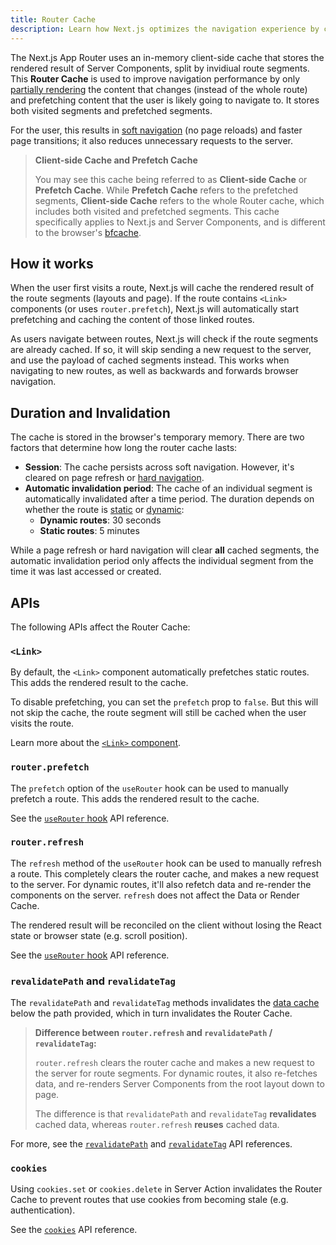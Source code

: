 ```yaml
---
title: Router Cache
description: Learn how Next.js optimizes the navigation experience by caching route segments on the client.
---
```


The Next.js App Router uses an in-memory client-side cache that stores the rendered result of Server Components, split by invidiual route segments. This **Router Cache** is used to improve navigation performance by only [partially rendering]() the content that changes (instead of the whole route) and prefetching content that the user is likely going to navigate to. It stores both visited segments and prefetched segments.

For the user, this results in [soft navigation]() (no page reloads) and faster page transitions; it also reduces unnecessary requests to the server.

> **Client-side Cache and Prefetch Cache**
>
> You may see this cache being referred to as **Client-side Cache** or **Prefetch Cache**. While **Prefetch Cache** refers to the prefetched segments, **Client-side Cache** refers to the whole Router cache, which includes both visited and prefetched segments.
> This cache specifically applies to Next.js and Server Components, and is different to the browser's [bfcache](https://web.dev/bfcache/).

## How it works

When the user first visits a route, Next.js will cache the rendered result of the route segments (layouts and page). If the route contains `<Link>` components (or uses `router.prefetch`), Next.js will automatically start prefetching and caching the content of those linked routes.

As users navigate between routes, Next.js will check if the route segments are already cached. If so, it will skip sending a new request to the server, and use the payload of cached segments instead. This works when navigating to new routes, as well as backwards and forwards browser navigation.

## Duration and Invalidation

The cache is stored in the browser's temporary memory. There are two factors that determine how long the router cache lasts:

- **Session**: The cache persists across soft navigation. However, it's cleared on page refresh or [hard navigation]().
- **Automatic invalidation period**: The cache of an individual segment is automatically invalidated after a time period. The duration depends on whether the route is [static]() or [dynamic]():
  - **Dynamic routes**: 30 seconds
  - **Static routes**: 5 minutes

While a page refresh or hard navigation will clear **all** cached segments, the automatic invalidation period only affects the individual segment from the time it was last accessed or created.

## APIs

The following APIs affect the Router Cache:

### `<Link>`

By default, the `<Link>` component automatically prefetches static routes. This adds the rendered result to the cache.

To disable prefetching, you can set the `prefetch` prop to `false`. But this will not skip the cache, the route segment will still be cached when the user visits the route.

Learn more about the [`<Link>` component]().

### `router.prefetch`

The `prefetch` option of the `useRouter` hook can be used to manually prefetch a route. This adds the rendered result to the cache.

See the [`useRouter` hook]() API reference.

### `router.refresh`

The `refresh` method of the `useRouter` hook can be used to manually refresh a route. This completely clears the router cache, and makes a new request to the server. For dynamic routes, it'll also refetch data and re-render the components on the server. `refresh` does not affect the Data or Render Cache.

The rendered result will be reconciled on the client without losing the React state or browser state (e.g. scroll position).

See the [`useRouter` hook]() API reference.

### `revalidatePath` and `revalidateTag`

The `revalidatePath` and `revalidateTag` methods invalidates the [data cache]() below the path provided, which in turn invalidates the Router Cache.

> **Difference between `router.refresh` and `revalidatePath` / `revalidateTag`:**
>
> `router.refresh` clears the router cache and makes a new request to the server for route segments. For dynamic routes, it also re-fetches data, and re-renders Server Components from the root layout down to page.
>
> The difference is that `revalidatePath` and `revalidateTag` **revalidates** cached data, whereas `router.refresh` **reuses** cached data.

For more, see the [`revalidatePath`]() and [`revalidateTag`]() API references.

### `cookies`

Using `cookies.set` or `cookies.delete` in Server Action invalidates the Router Cache to prevent routes that use cookies from becoming stale (e.g. authentication).

See the [`cookies`]() API reference.
